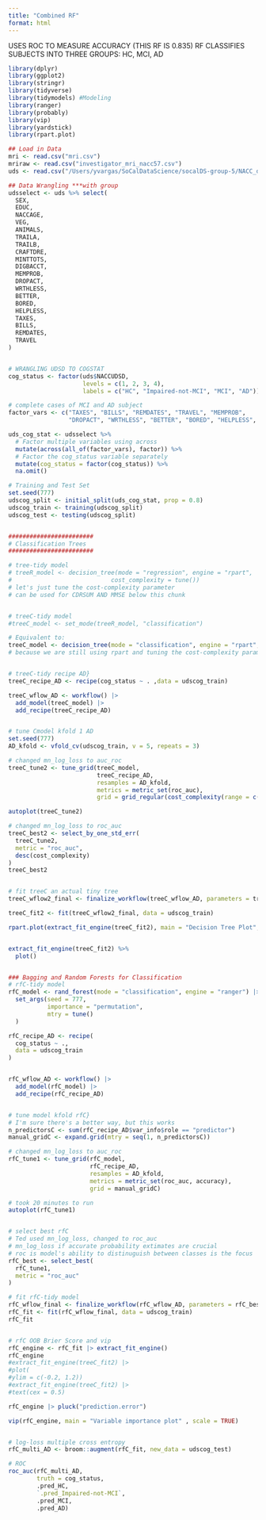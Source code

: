 ```yaml
---
title: "Combined RF"
format: html
---
```


USES ROC TO MEASURE ACCURACY (THIS RF IS 0.835)
RF CLASSIFIES SUBJECTS INTO THREE GROUPS: HC, MCI, AD

```r
library(dplyr)
library(ggplot2)
library(stringr)
library(tidyverse) 
library(tidymodels) #Modeling
library(ranger)
library(probably)
library(vip)
library(yardstick)
library(rpart.plot)

## Load in Data
mri <- read.csv("mri.csv")
mriraw <- read.csv("investigator_mri_nacc57.csv")
uds <- read.csv("/Users/yvargas/SoCalDataScience/socalDS-group-5/NACC_data/data_cleaned/uds.csv")

## Data Wrangling ***with group
udsselect <- uds %>% select(
  SEX,
  EDUC,
  NACCAGE,
  VEG,
  ANIMALS,
  TRAILA,
  TRAILB,
  CRAFTDRE,
  MINTTOTS,
  DIGBACCT,
  MEMPROB,
  DROPACT,
  WRTHLESS,
  BETTER,
  BORED,
  HELPLESS,
  TAXES,
  BILLS,
  REMDATES,
  TRAVEL
)


# WRANGLING UDSD TO COGSTAT
cog_status <- factor(uds$NACCUDSD,
                     levels = c(1, 2, 3, 4),
                     labels = c("HC", "Impaired-not-MCI", "MCI", "AD"))

# complete cases of MCI and AD subject
factor_vars <- c("TAXES", "BILLS", "REMDATES", "TRAVEL", "MEMPROB", 
                 "DROPACT", "WRTHLESS", "BETTER", "BORED", "HELPLESS", "SEX")

uds_cog_stat <- udsselect %>%
  # Factor multiple variables using across
  mutate(across(all_of(factor_vars), factor)) %>%
  # Factor the cog_status variable separately
  mutate(cog_status = factor(cog_status)) %>%
  na.omit()
```

```r
# Training and Test Set
set.seed(777)
udscog_split <- initial_split(uds_cog_stat, prop = 0.8)
udscog_train <- training(udscog_split)
udscog_test <- testing(udscog_split)


########################
# Classification Trees
########################

# tree-tidy model
# treeR_model <- decision_tree(mode = "regression", engine = "rpart",
#                            cost_complexity = tune())
# let's just tune the cost-complexity parameter
# can be used for CDRSUM AND MMSE below this chunk


# treeC-tidy model
#treeC_model <- set_mode(treeR_model, "classification")

# Equivalent to:
treeC_model <- decision_tree(mode = "classification", engine = "rpart", cost_complexity = tune())
# because we are still using rpart and tuning the cost-complexity parameter


# treeC-tidy recipe AD}
treeC_recipe_AD <- recipe(cog_status ~ . ,data = udscog_train)

treeC_wflow_AD <- workflow() |>
  add_model(treeC_model) |>
  add_recipe(treeC_recipe_AD)


# tune Cmodel kfold 1 AD
set.seed(777)
AD_kfold <- vfold_cv(udscog_train, v = 5, repeats = 3) 

# changed mn_log_loss to auc_roc
treeC_tune2 <- tune_grid(treeC_model, 
                         treeC_recipe_AD, 
                         resamples = AD_kfold, 
                         metrics = metric_set(roc_auc),
                         grid = grid_regular(cost_complexity(range = c(-2, 0)), levels = 10))

autoplot(treeC_tune2)

# changed mn_log_loss to roc_auc
treeC_best2 <- select_by_one_std_err(
  treeC_tune2,
  metric = "roc_auc",
  desc(cost_complexity)
)
treeC_best2


# fit treeC an actual tiny tree
treeC_wflow2_final <- finalize_workflow(treeC_wflow_AD, parameters = treeC_best2) 

treeC_fit2 <- fit(treeC_wflow2_final, data = udscog_train)

rpart.plot(extract_fit_engine(treeC_fit2), main = "Decision Tree Plot", type = 1, extra = 100, under = TRUE, cex = 0.6)


extract_fit_engine(treeC_fit2) %>%
  plot()


### Bagging and Random Forests for Classification
# rfC-tidy model
rfC_model <- rand_forest(mode = "classification", engine = "ranger") |>
  set_args(seed = 777,
           importance = "permutation",
           mtry = tune()
  )

rfC_recipe_AD <- recipe(
  cog_status ~ .,
  data = udscog_train
)


rfC_wflow_AD <- workflow() |>
  add_model(rfC_model) |>
  add_recipe(rfC_recipe_AD)


# tune model kfold rfC}
# I'm sure there's a better way, but this works
n_predictorsC <- sum(rfC_recipe_AD$var_info$role == "predictor")
manual_gridC <- expand.grid(mtry = seq(1, n_predictorsC))

# changed mn_log_loss to auc_roc
rfC_tune1 <- tune_grid(rfC_model, 
                       rfC_recipe_AD, 
                       resamples = AD_kfold, 
                       metrics = metric_set(roc_auc, accuracy),
                       grid = manual_gridC)

# took 20 minutes to run
autoplot(rfC_tune1)


# select best rfC
# Ted used mn_log_loss, changed to roc_auc
# mn_log_loss if accurate probability extimates are crucial
# roc is model's ability to distinuguish between classes is the focus
rfC_best <- select_best(
  rfC_tune1,
  metric = "roc_auc"
)

# fit rfC-tidy model
rfC_wflow_final <- finalize_workflow(rfC_wflow_AD, parameters = rfC_best) 
rfC_fit <- fit(rfC_wflow_final, data = udscog_train)
rfC_fit


# rfC OOB Brier Score and vip
rfC_engine <- rfC_fit |> extract_fit_engine()
rfC_engine
#extract_fit_engine(treeC_fit2) |>
#plot(
#ylim = c(-0.2, 1.2))
#extract_fit_engine(treeC_fit2) |>
#text(cex = 0.5)

rfC_engine |> pluck("prediction.error")

vip(rfC_engine, main = "Variable importance plot" , scale = TRUE)


# log-loss multiple cross entropy
rfC_multi_AD <- broom::augment(rfC_fit, new_data = udscog_test)

# ROC
roc_auc(rfC_multi_AD,
        truth = cog_status,
        .pred_HC,
        `.pred_Impaired-not-MCI`,
        .pred_MCI,
        .pred_AD)
```
